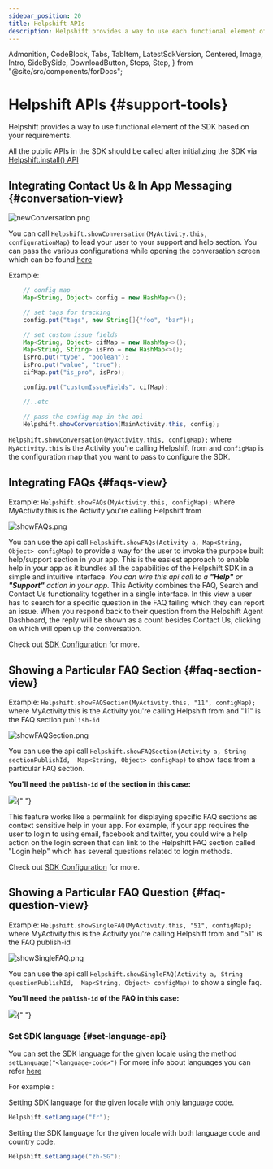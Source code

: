 ```yaml
---
sidebar_position: 20
title: Helpshift APIs
description: Helpshift provides a way to use each functional element of the SDK separately based on your requirements.
---
```


  Admonition,
  CodeBlock,
  Tabs,
  TabItem,
  LatestSdkVersion,
  Centered,
  Image,
  Intro,
  SideBySide,
  DownloadButton,
  Steps,
  Step,
} from "@site/src/components/forDocs";

# Helpshift APIs {#support-tools}

<Intro>

Helpshift provides a way to use functional element of the SDK based on your requirements.

</Intro>

<Admonition type="info" title="Note">

All the public APIs in the SDK should be called after initializing the SDK via [Helpshift.install() API](/sdkx_android/getting-started#start-using)

</Admonition>

## Integrating Contact Us & In App Messaging {#conversation-view}

<Centered width="major">

![newConversation.png](/static/books/sdkx_android/show_conversation.png "newConversation.png")

</Centered>

You can call `Helpshift.showConversation(MyActivity.this, configurationMap)` to lead your user to your support and help section.
You can pass the various configurations while opening the conversation screen which can be found [here](/sdkx_android/sdk-configuration/)

Example:

```java
	// config map
	Map<String, Object> config = new HashMap<>();

    // set tags for tracking
    config.put("tags", new String[]{"foo", "bar"});

    // set custom issue fields
    Map<String, Object> cifMap = new HashMap<>();
    Map<String, String> isPro = new HashMap<>();
    isPro.put("type", "boolean");
    isPro.put("value", "true");
    cifMap.put("is_pro", isPro);

    config.put("customIssueFields", cifMap);

    //..etc

    // pass the config map in the api
    Helpshift.showConversation(MainActivity.this, config);
```

`Helpshift.showConversation(MyActivity.this, configMap);` where `MyActivity.this` is the Activity you're calling Helpshift from and `configMap` is the configuration map that you want to pass to configure the SDK.

## Integrating FAQs {#faqs-view}

Example:
`Helpshift.showFAQs(MyActivity.this, configMap);` where MyActivity.this is the Activity you're calling Helpshift from

<Centered >

![showFAQs.png](/static/books/sdkx_android/show_faqs.png "showFAQs.png")

</Centered>

You can use the api call `Helpshift.showFAQs(Activity a, Map<String, Object> configMap)` to provide a way for the user to invoke the purpose built help/support section in your app. This is the easiest approach to enable help in your app as it bundles all the capabilities of the Helpshift SDK in a simple and intuitive interface.
_You can wire this api call to a **"Help"** or **"Support"** action in your app._ This Activity combines the FAQ, Search and Contact Us functionality together in a single interface. In this view a user has to search for a specific question in the FAQ failing which they can report an issue. When you respond back to their question from the Helpshift Agent Dashboard, the reply will be shown as a count besides Contact Us, clicking on which will open up the conversation.

Check out [SDK Configuration](/sdkx_android/sdk-configuration/) for more.

## Showing a Particular FAQ Section {#faq-section-view}

Example:
`Helpshift.showFAQSection(MyActivity.this, "11", configMap);` where MyActivity.this is the
Activity you're calling Helpshift from and "11" is the FAQ section `publish-id`

<Centered >

![showFAQSection.png](/static/books/sdkx_android/show_section.png "showFAQSection.png")

</Centered>

You can use the api call
`Helpshift.showFAQSection(Activity a, String sectionPublishId,  Map<String, Object> configMap)` to show faqs from a particular FAQ section.

**You'll need the `publish-id` of the section in this case:**

<Image src="/static/books/misc/section-publish-id.png" width="full" />{" "}

This feature works like a permalink for displaying specific FAQ sections as context sensitive help in your app. For example, if your app requires the user to login to using email, facebook and twitter, you could wire a help action on the login screen that can link to the Helpshift FAQ section called "Login help" which has several questions related to login methods.

Check out [SDK Configuration](/sdkx_android/sdk-configuration/) for more.

## Showing a Particular FAQ Question {#faq-question-view}

Example:
`Helpshift.showSingleFAQ(MyActivity.this, "51", configMap);` where MyActivity.this is the
Activity you're calling Helpshift from and "51" is the FAQ publish-id

<Centered >

![showSingleFAQ.png](/static/books/sdkx_android/show_single_faq.png "showSingleFAQ.png")

</Centered>

You can use the api call
`Helpshift.showSingleFAQ(Activity a, String questionPublishId,  Map<String, Object> configMap)` to show a single faq.

**You'll need the `publish-id` of the FAQ in this case:**

<Image src="/static/books/misc/faq-publish-id.png" width="full" />{" "}

### Set SDK language {#set-language-api}

You can set the SDK language for the given locale using the method `setLanguage("<language-code>")`
For more info about languages you can refer [here](/sdkx_android/i18n/)

For example :

Setting SDK language for the given locale with only language code.

```.java
Helpshift.setLanguage("fr");
```

Setting the SDK language for the given locale with both language code and country code.

```.java
Helpshift.setLanguage("zh-SG");
```
